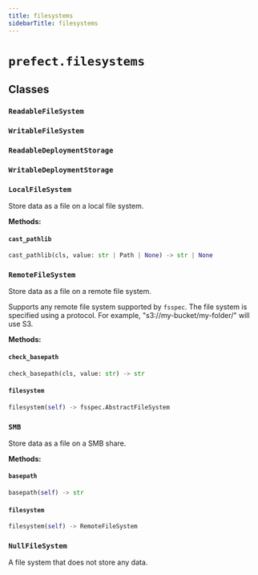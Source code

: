 ```yaml
---
title: filesystems
sidebarTitle: filesystems
---
```


# `prefect.filesystems`

## Classes

### `ReadableFileSystem` <sup><a href="https://github.com/prefecthq/prefect/blob/main/src/prefect/filesystems.py#L24"><Icon icon="github" size="14" /></a></sup>

### `WritableFileSystem` <sup><a href="https://github.com/prefecthq/prefect/blob/main/src/prefect/filesystems.py#L32"><Icon icon="github" size="14" /></a></sup>

### `ReadableDeploymentStorage` <sup><a href="https://github.com/prefecthq/prefect/blob/main/src/prefect/filesystems.py#L44"><Icon icon="github" size="14" /></a></sup>

### `WritableDeploymentStorage` <sup><a href="https://github.com/prefecthq/prefect/blob/main/src/prefect/filesystems.py#L54"><Icon icon="github" size="14" /></a></sup>

### `LocalFileSystem` <sup><a href="https://github.com/prefecthq/prefect/blob/main/src/prefect/filesystems.py#L73"><Icon icon="github" size="14" /></a></sup>


Store data as a file on a local file system.


**Methods:**

#### `cast_pathlib` <sup><a href="https://github.com/prefecthq/prefect/blob/main/src/prefect/filesystems.py#L97"><Icon icon="github" size="14" /></a></sup>

```python
cast_pathlib(cls, value: str | Path | None) -> str | None
```

### `RemoteFileSystem` <sup><a href="https://github.com/prefecthq/prefect/blob/main/src/prefect/filesystems.py#L248"><Icon icon="github" size="14" /></a></sup>


Store data as a file on a remote file system.

Supports any remote file system supported by `fsspec`. The file system is specified
using a protocol. For example, "s3://my-bucket/my-folder/" will use S3.


**Methods:**

#### `check_basepath` <sup><a href="https://github.com/prefecthq/prefect/blob/main/src/prefect/filesystems.py#L284"><Icon icon="github" size="14" /></a></sup>

```python
check_basepath(cls, value: str) -> str
```

#### `filesystem` <sup><a href="https://github.com/prefecthq/prefect/blob/main/src/prefect/filesystems.py#L407"><Icon icon="github" size="14" /></a></sup>

```python
filesystem(self) -> fsspec.AbstractFileSystem
```

### `SMB` <sup><a href="https://github.com/prefecthq/prefect/blob/main/src/prefect/filesystems.py#L425"><Icon icon="github" size="14" /></a></sup>


Store data as a file on a SMB share.


**Methods:**

#### `basepath` <sup><a href="https://github.com/prefecthq/prefect/blob/main/src/prefect/filesystems.py#L467"><Icon icon="github" size="14" /></a></sup>

```python
basepath(self) -> str
```

#### `filesystem` <sup><a href="https://github.com/prefecthq/prefect/blob/main/src/prefect/filesystems.py#L471"><Icon icon="github" size="14" /></a></sup>

```python
filesystem(self) -> RemoteFileSystem
```

### `NullFileSystem` <sup><a href="https://github.com/prefecthq/prefect/blob/main/src/prefect/filesystems.py#L526"><Icon icon="github" size="14" /></a></sup>


A file system that does not store any data.

